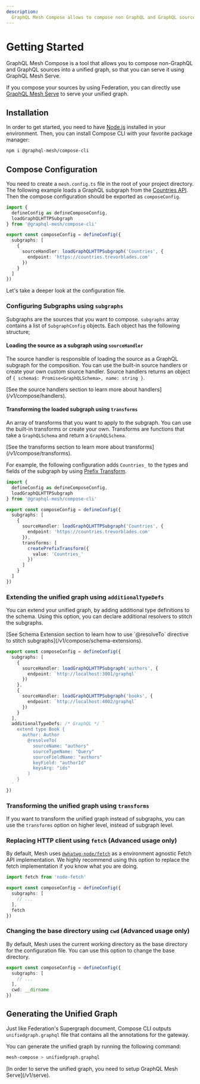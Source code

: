 ```yaml
---
description:
  GraphQL Mesh Compose allows to compose non GraphQL and GraphQL sources into a unified graph
---
```



# Getting Started

GraphQL Mesh Compose is a tool that allows you to compose non-GraphQL and GraphQL sources into a
unified graph, so that you can serve it using GraphQL Mesh Serve.

If you compose your sources by using Federation, you can directly use
[GraphQL Mesh Serve](/v1/serve/introduction) to serve your unified graph.

## Installation

In order to get started, you need to have [Node.js](https://nodejs.org) installed in your
environment. Then, you can install Compose CLI with your favorite package manager:

```sh npm2yarn
npm i @graphql-mesh/compose-cli
```

## Compose Configuration

You need to create a `mesh.config.ts` file in the root of your project directory. The following
example loads a GraphQL subgraph from the [Countries API](https://countries.trevorblades.com). Then
the compose configuration should be exported as `composeConfig`.

```ts filename="mesh.config.ts"
import {
  defineConfig as defineComposeConfig,
  loadGraphQLHTTPSubgraph
} from '@graphql-mesh/compose-cli'

export const composeConfig = defineConfig({
  subgraphs: [
    {
      sourceHandler: loadGraphQLHTTPSubgraph('Countries', {
        endpoint: 'https://countries.trevorblades.com'
      })
    }
  ]
})
```

Let's take a deeper look at the configuration file.

### Configuring Subgraphs using `subgraphs`

Subgraphs are the sources that you want to compose. `subgraphs` array contains a list of
`SubgraphConfig` objects. Each object has the following structure;

#### Loading the source as a subgraph using `sourceHandler`

The source handler is responsible of loading the source as a GraphQL subgraph for the composition.
You can use the built-in source handlers or create your own custom source handler. Source handlers
returns an object of `{ schema$: Promise<GraphQLSchema>, name: string }`.

<Callout>
  [See the source handlers section to learn more about handlers](/v1/compose/handlers).
</Callout>

#### Transforming the loaded subgraph using `transforms`

An array of transforms that you want to apply to the subgraph. You can use the built-in transforms
or create your own. Transforms are functions that take a `GraphQLSchema` and return a
`GraphQLSchema`.

<Callout>
  [See the transforms section to learn more about transforms](/v1/compose/transforms).
</Callout>

For example, the following configuration adds `Countries_` to the types and fields of the subgraph
by using [Prefix Transform](/v1/compose/transforms/prefix).

```ts filename="mesh.config.ts" {12-16}
import {
  defineConfig as defineComposeConfig,
  loadGraphQLHTTPSubgraph
} from '@graphql-mesh/compose-cli'

export const composeConfig = defineConfig({
  subgraphs: [
    {
      sourceHandler: loadGraphQLHTTPSubgraph('Countries', {
        endpoint: 'https://countries.trevorblades.com'
      }),
      transforms: [
        createPrefixTransform({
          value: 'Countries_'
        })
      ]
    }
  ]
})
```

### Extending the unified graph using `additionalTypeDefs`

You can extend your unified graph, by adding additional type definitions to the schema. Using this
option, you can declare additional resolvers to stitch the subgraphs.

<Callout>
  [See Schema Extension section to learn how to use `@resolveTo` directive to stitch
  subgraphs](/v1/compose/schema-extensions).
</Callout>

```ts filename="mesh.config.ts" {14-25}
export const composeConfig = defineConfig({
  subgraphs: [
    {
      sourceHandler: loadGraphQLHTTPSubgraph('authors', {
        endpoint: `http://localhost:3001/graphql`
      })
    },
    {
      sourceHandler: loadGraphQLHTTPSubgraph('books', {
        endpoint: `http://localhost:4002/graphql`
      })
    }
  ],
  additionalTypeDefs: /* GraphQL */ `
    extend type Book {
      author: Author
        @resolveTo(
          sourceName: "authors"
          sourceTypeName: "Query"
          sourceFieldName: "authors"
          keyField: "authorId"
          keysArg: "ids"
        )
    }
  `
})
```

### Transforming the unified graph using `transforms`

If you want to transform the unified graph instead of subgraphs, you can use the `transforms` option
on higher level, instead of subgraph level.

### Replacing HTTP client using `fetch` (Advanced usage only)

By default, Mesh uses [`@whatwg-node/fetch`](https://github.com/ardatan/whatwg-node) as a
environment agnostic Fetch API implementation. We highly recommend using this option to replace the
fetch implementation if you know what you are doing.

```ts filename="mesh.config.ts" {7}
import fetch from 'node-fetch'

export const composeConfig = defineConfig({
  subgraphs: [
    // ...
  ],
  fetch
})
```

### Changing the base directory using `cwd` (Advanced usage only)

By default, Mesh uses the current working directory as the base directory for the configuration
file. You can use this option to change the base directory.

```ts filename="mesh.config.ts" {7}
export const composeConfig = defineConfig({
  subgraphs: [
    // ...
  ],
  cwd: __dirname
})
```

## Generating the Unified Graph

Just like Federation's Supergraph document, Compose CLI outputs `unifiedgraph.graphql` file that
contains all the annotations for the gateway.

You can generate the unified graph by running the following command:

```sh
mesh-compose > unifiedgraph.graphql
```

<Callout>
  [In order to serve the unified graph, you need to setup GraphQL Mesh Serve](/v1/serve).
</Callout>
